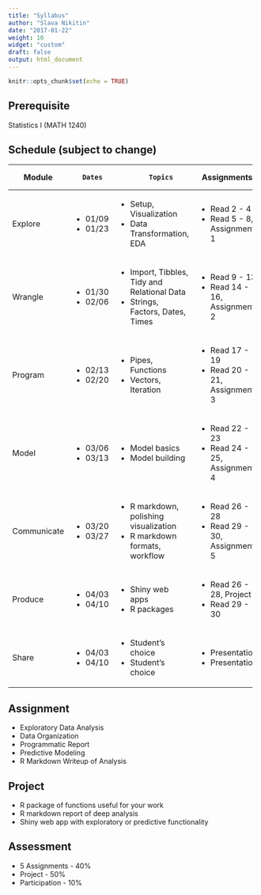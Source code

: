 ```yaml
---
title: "Syllabus"
author: "Slava Nikitin"
date: "2017-01-22"
weight: 10
widget: "custom"
draft: false
output: html_document
---
```


```r
knitr::opts_chunk$set(echo = TRUE)
```

## **Prerequisite**
Statistics I (MATH 1240) 

## **Schedule (subject to change)**

+---------------+---------------+---------------------------------------------+------------------------------+
| Module        |      Dates    |         Topics                              |  Assignments                 |
+===============+===============+=============================================+==============================+
| Explore       | - 01/09       | - Setup, Visualization                      | - Read 2 - 4                 |
|               | - 01/23       | - Data Transformation, EDA                  | - Read 5 - 8,   Assignment 1 |
+---------------+---------------+---------------------------------------------+------------------------------+
| Wrangle       | - 01/30       | - Import, Tibbles, Tidy and Relational Data | - Read 9 - 13                |
|               | - 02/06       | - Strings, Factors, Dates, Times            | - Read 14 - 16, Assignment 2 |
+---------------+---------------+---------------------------------------------+------------------------------+
| Program       | - 02/13       | - Pipes, Functions                          | - Read 17 - 19               |
|               | - 02/20       | - Vectors, Iteration                        | - Read 20 - 21, Assignment 3 |
+---------------+---------------+---------------------------------------------+------------------------------+
| Model         | - 03/06       | - Model basics                              | - Read 22 - 23               |
|               | - 03/13       | - Model building                            | - Read 24 - 25, Assignment 4 |
+---------------+---------------+---------------------------------------------+------------------------------+
| Communicate   | - 03/20       | - R markdown, polishing visualization       | - Read 26 - 28               |
|               | - 03/27       | - R markdown formats, workflow              | - Read 29 - 30, Assignment 5 |
+---------------+---------------+---------------------------------------------+------------------------------+
| Produce       | - 04/03       | - Shiny web apps                            | - Read 26 - 28, Project      |
|               | - 04/10       | - R packages                                | - Read 29 - 30               |
+---------------+---------------+---------------------------------------------+------------------------------+
| Share         | - 04/03       | - Student's choice                          | - Presentation               |
|               | - 04/10       | - Student's choice                          | - Presentation               |
+---------------+---------------+---------------------------------------------+------------------------------+

## **Assignment**
- Exploratory Data Analysis
- Data Organization
- Programmatic Report
- Predictive Modeling
- R Markdown Writeup of Analysis

## **Project**
- R package of functions useful for your work
- R markdown report of deep analysis
- Shiny web app with exploratory or predictive functionality

## **Assessment**
- 5 Assignments - 40%
- Project - 50%
- Participation - 10%

